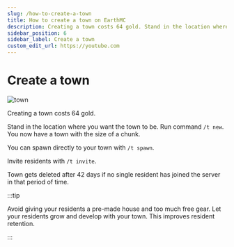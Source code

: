 ---
slug: /how-to-create-a-town
title: How to create a town on EarthMC
description: Creating a town costs 64 gold. Stand in the location where you want the town to be. Run command /t new. You now have a town with the size of a chunk.
sidebar_position: 6
sidebar_label: Create a town
custom_edit_url: https://youtube.com
---
# Create a town

![town](/img/town.png)

Creating a town costs 64 gold.

Stand in the location where you want the town to be. Run command `/t new`. You now have a town with the size of a chunk.

You can spawn directly to your town with `/t spawn`.

Invite residents with `/t invite`.

Town gets deleted after 42 days if no single resident has joined the server in that period of time.

:::tip

Avoid giving your residents a pre-made house and too much free gear. Let your residents grow and develop with your town. This improves resident retention.

:::